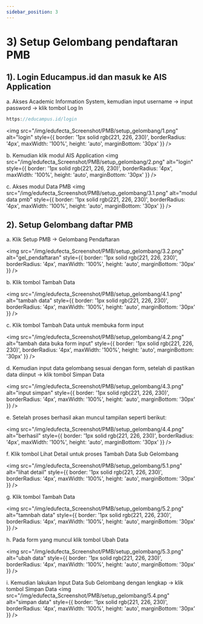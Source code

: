 ```yaml
---
sidebar_position: 3
---
```


# 3) Setup Gelombang pendaftaran PMB

## 1). Login Educampus.id dan masuk ke AIS Application
a. Akses Academic Information System, kemudian input username -> input password -> klik tombol Log In
```js
https://educampus.id/login
```
<img
  src="/img/edufecta_Screenshot/PMB/setup_gelombang/1.png"
  alt="login"
  style={{
    border: '1px solid rgb(221, 226, 230)',
    borderRadius: '4px',
    maxWidth: '100%',
    height: 'auto',
    marginBottom: '30px'
  }}
/>

b. Kemudian klik modul AIS Application
<img
  src="/img/edufecta_Screenshot/PMB/setup_gelombang/2.png"
  alt="login"
  style={{
    border: '1px solid rgb(221, 226, 230)',
    borderRadius: '4px',
    maxWidth: '100%',
    height: 'auto',
    marginBottom: '30px'
  }}
/>


c.	Akses modul Data PMB
<img
  src="/img/edufecta_Screenshot/PMB/setup_gelombang/3.1.png"
  alt="modul data pmb"
  style={{
    border: '1px solid rgb(221, 226, 230)',
    borderRadius: '4px',
    maxWidth: '100%',
    height: 'auto',
    marginBottom: '30px'
  }}
/>


## 2). Setup Gelombang daftar PMB

a. Klik Setup PMB -> Gelombang Pendaftaran

<img
  src="/img/edufecta_Screenshot/PMB/setup_gelombang/3.2.png"
  alt="gel_pendaftaran"
  style={{
    border: '1px solid rgb(221, 226, 230)',
    borderRadius: '4px',
    maxWidth: '100%',
    height: 'auto',
    marginBottom: '30px'
  }}
/>

b. Klik tombol Tambah Data

<img
  src="/img/edufecta_Screenshot/PMB/setup_gelombang/4.1.png"
  alt="tambah data"
  style={{
    border: '1px solid rgb(221, 226, 230)',
    borderRadius: '4px',
    maxWidth: '100%',
    height: 'auto',
    marginBottom: '30px'
  }}
/>

c. Klik tombol Tambah Data untuk membuka form input

<img
  src="/img/edufecta_Screenshot/PMB/setup_gelombang/4.2.png"
  alt="tambah data buka form input"
  style={{
    border: '1px solid rgb(221, 226, 230)',
    borderRadius: '4px',
    maxWidth: '100%',
    height: 'auto',
    marginBottom: '30px'
  }}
/>

d. Kemudian input data gelombang sesuai dengan form, setelah di pastikan data diinput -> klik tombol Simpan Data

<img
  src="/img/edufecta_Screenshot/PMB/setup_gelombang/4.3.png"
  alt="input simpan"
  style={{
    border: '1px solid rgb(221, 226, 230)',
    borderRadius: '4px',
    maxWidth: '100%',
    height: 'auto',
    marginBottom: '30px'
  }}
/>

e. Setelah proses berhasil akan muncul tampilan seperti berikut:

<img
  src="/img/edufecta_Screenshot/PMB/setup_gelombang/4.4.png"
  alt="berhasil"
  style={{
    border: '1px solid rgb(221, 226, 230)',
    borderRadius: '4px',
    maxWidth: '100%',
    height: 'auto',
    marginBottom: '30px'
  }}
/>

f. Klik tombol Lihat Detail untuk proses Tambah Data Sub Gelombang

<img
  src="/img/edufecta_Screenshot/PMB/setup_gelombang/5.1.png"
  alt="lihat detail"
  style={{
    border: '1px solid rgb(221, 226, 230)',
    borderRadius: '4px',
    maxWidth: '100%',
    height: 'auto',
    marginBottom: '30px'
  }}
/>

g. Klik tombol Tambah Data

<img
  src="/img/edufecta_Screenshot/PMB/setup_gelombang/5.2.png"
  alt="tamnbah data"
  style={{
    border: '1px solid rgb(221, 226, 230)',
    borderRadius: '4px',
    maxWidth: '100%',
    height: 'auto',
    marginBottom: '30px'
  }}
/>

h. Pada form yang muncul klik tombol Ubah Data

<img
  src="/img/edufecta_Screenshot/PMB/setup_gelombang/5.3.png"
  alt="ubah data"
  style={{
    border: '1px solid rgb(221, 226, 230)',
    borderRadius: '4px',
    maxWidth: '100%',
    height: 'auto',
    marginBottom: '30px'
  }}
/>

i. Kemudian lakukan Input Data Sub Gelombang dengan lengkap -> klik tombol Simpan Data
<img
  src="/img/edufecta_Screenshot/PMB/setup_gelombang/5.4.png"
  alt="simpan data"
  style={{
    border: '1px solid rgb(221, 226, 230)',
    borderRadius: '4px',
    maxWidth: '100%',
    height: 'auto',
    marginBottom: '30px'
  }}
/>
